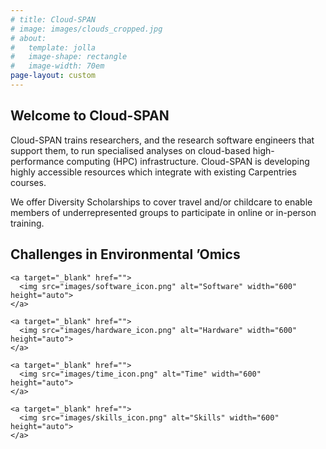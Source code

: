 ```yaml
---
# title: Cloud-SPAN
# image: images/clouds_cropped.jpg
# about:
#   template: jolla
#   image-shape: rectangle
#   image-width: 70em
page-layout: custom
---
```


<section class="hero">
  <h1 class="home_title">Welcome to Cloud-SPAN</h1>
</section>

<section class="padded_22em">
<p>Cloud-SPAN trains researchers, and the research software engineers that support them, to run specialised analyses on cloud-based high-performance computing (HPC) infrastructure. Cloud-SPAN is developing highly accessible resources which integrate with existing Carpentries courses. </p>

<p>We offer Diversity Scholarships to cover travel and/or childcare to enable members of underrepresented groups to participate in online or in-person training. </p>

</section>

<h2>
Challenges in Environmental 'Omics
</h2>

<section class="padded_22em">

<div class="responsive">
  <div class="gallery">
    <a target="_blank" href="">
      <img src="images/software_icon.png" alt="Software" width="600" height="auto">
    </a>
  </div>
</div>

<div class="responsive">
  <div class="gallery">
    <a target="_blank" href="">
      <img src="images/hardware_icon.png" alt="Hardware" width="600" height="auto">
    </a>
  </div>
</div>

<div class="responsive">
  <div class="gallery">
    <a target="_blank" href="">
      <img src="images/time_icon.png" alt="Time" width="600" height="auto">
    </a>
  </div>
</div>

<div class="responsive">
  <div class="gallery">
    <a target="_blank" href="">
      <img src="images/skills_icon.png" alt="Skills" width="600" height="auto">
    </a>
  </div>
</div>

<div class="clearfix"></div>

</section>
